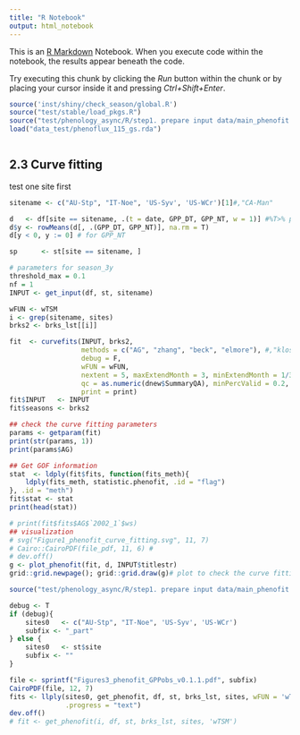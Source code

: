 ```yaml
---
title: "R Notebook"
output: html_notebook
---
```


This is an [R Markdown](http://rmarkdown.rstudio.com) Notebook. When you execute code within the notebook, the results appear beneath the code. 

Try executing this chunk by clicking the *Run* button within the chunk or by placing your cursor inside it and pressing *Ctrl+Shift+Enter*. 

```r
source('inst/shiny/check_season/global.R')
source("test/stable/load_pkgs.R")
source("test/phenology_async/R/step1. prepare input data/main_phenofit.R")
load("data_test/phenoflux_115_gs.rda")

```

```r

```

## 2.3 Curve fitting

test one site first
```r
sitename <- c("AU-Stp", "IT-Noe", 'US-Syv', 'US-WCr')[1]#,"CA-Man"

d   <- df[site == sitename, .(t = date, GPP_DT, GPP_NT, w = 1)] #%T>% plotdata(365)
d$y <- rowMeans(d[, .(GPP_DT, GPP_NT)], na.rm = T)
d[y < 0, y := 0] # for GPP_NT

sp      <- st[site == sitename, ]

# parameters for season_3y
threshold_max = 0.1
nf = 1
INPUT <- get_input(df, st, sitename)

wFUN <- wTSM
i <- grep(sitename, sites)
brks2 <- brks_lst[[i]]

fit  <- curvefits(INPUT, brks2,
                  methods = c("AG", "zhang", "beck", "elmore"), #,"klos",, 'Gu'
                  debug = F, 
                  wFUN = wFUN,
                  nextent = 5, maxExtendMonth = 3, minExtendMonth = 1/3,
                  qc = as.numeric(dnew$SummaryQA), minPercValid = 0.2,
                  print = print)
fit$INPUT   <- INPUT
fit$seasons <- brks2

## check the curve fitting parameters
params <- getparam(fit)
print(str(params, 1))
print(params$AG)

## Get GOF information
stat  <- ldply(fit$fits, function(fits_meth){
    ldply(fits_meth, statistic.phenofit, .id = "flag")
}, .id = "meth")
fit$stat <- stat
print(head(stat))

# print(fit$fits$AG$`2002_1`$ws)
## visualization
# svg("Figure1_phenofit_curve_fitting.svg", 11, 7)
# Cairo::CairoPDF(file_pdf, 11, 6) #
# dev.off()
g <- plot_phenofit(fit, d, INPUT$titlestr)
grid::grid.newpage(); grid::grid.draw(g)# plot to check the curve fitting
```

```r
source("test/phenology_async/R/step1. prepare input data/main_phenofit.R")

debug <- T
if (debug){
    sites0   <- c("AU-Stp", "IT-Noe", 'US-Syv', 'US-WCr')
    subfix <- "_part"
} else {
    sites0   <- st$site
    subfix <- ""
}

file <- sprintf("Figures3_phenofit_GPPobs_v0.1.1.pdf", subfix) 
CairoPDF(file, 12, 7)
fits <- llply(sites0, get_phenofit, df, st, brks_lst, sites, wFUN = 'wTSM', 
              .progress = "text")
dev.off()
# fit <- get_phenofit(i, df, st, brks_lst, sites, 'wTSM')
```

